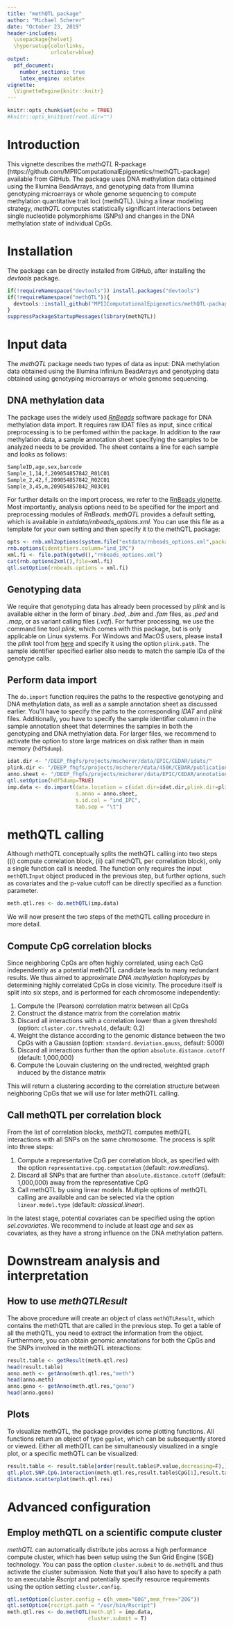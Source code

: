 ```yaml
---
title: "methQTL package"
author: "Michael Scherer"
date: "October 23, 2019"
header-includes:
  \usepackage{helvet}
  \hypersetup{colorlinks,
              urlcolor=blue}
output:
  pdf_document:
    number_sections: true
    latex_engine: xelatex
vignette:
  \VignetteEngine{knitr::knitr}
---
```


```r
knitr::opts_chunk$set(echo = TRUE)
#knitr::opts_knit$set(root.dir="")
```

# Introduction

This vignette describes the *methQTL* R-package (https://github.com/MPIIComputationalEpigenetics/methQTL-package) available from GitHub. The package uses DNA methylation data obtained using the Illumina BeadArrays, and genotyping data from Illumina genotyping microarrays or whole genome sequencing to compute methylation quantitative trait loci (methQTL). Using a linear modeling strategy, *methQTL* computes statistically significant interactions between single nucleotide polymorphisms (SNPs) and changes in the DNA methylation state of individual CpGs.

# Installation

The package can be directly installed from GitHub, after installing the *devtools* package.

```r
if(!requireNamespace("devtools")) install.packages("devtools")
if(!requireNamespace("methQTL")){
  devtools::install_github("MPIIComputationalEpigenetics/methQTL-package")
}  
suppressPackageStartupMessages(library(methQTL))
```

# Input data

The *methQTL* package needs two types of data as input: DNA methylation data obtained using the Illumina Infinium BeadArrays and genotyping data obtained using genotyping microarrays or whole genome sequencing.

## DNA methylation data

The package uses the widely used [*RnBeads*](http://rnbeads.org/) software package for DNA methylation data import. It requires raw IDAT files as input, since critical preprocessing is to be perfomed within the package. In addition to the raw methylation data, a sample annotation sheet specifying the samples to be analyzed needs to be provided. The sheet contains a line for each sample and looks as follows:

```bash
SampleID,age,sex,barcode
Sample_1,14,f,209054857842_R01C01
Sample_2,42,f,209054857842_R02C01
Sample_3,45,m,209054857842_R03C01
```

For further details on the import process, we refer to the [RnBeads vignette](http://bioconductor.org/packages/release/bioc/vignettes/RnBeads/inst/doc/RnBeads.pdf). Most importantly, analysis options need to be specified for the import and preprocessing modules of *RnBeads*. *methQTL* provides a default setting, which is available in *extdata/rnbeads_options.xml*. You can use this file as a template for your own setting and then specify it to the methQTL package:

```r
opts <- rnb.xml2options(system.file("extdata/rnbeads_options.xml",package="methQTL"))
rnb.options(identifiers.column="ind_IPC")
xml.fi <- file.path(getwd(),"rnbeads_options.xml")
cat(rnb.options2xml(),file=xml.fi)
qtl.setOption(rnbeads.options = xml.fi)
```

## Genotyping data

We require that genotyping data has already been processed by *plink* and is available either in the form of binary *.bed*, *.bim* and *.fam* files, as *.ped* and *.map*, or as variant calling files (*.vcf*). For further processing, we use the command line tool *plink*, which comes with this package, but is only applicable on Linux systems. For Windows and MacOS users, please install the *plink* tool from [here](https://www.cog-genomics.org/plink/1.9/) and specify it using the option ```plink.path```. The sample identifier specified earlier also needs to match the sample IDs of the genotype calls.

## Perform data import

The ```do.import``` function requires the paths to the respective genotyping and DNA methylation data, as well as a sample annotation sheet as discussed earlier. You'll have to specify the paths to the corresponding *IDAT* and *plink* files. Additionally, you have to specify the sample identifier column in the sample annotation sheet that determines the samples in both the genotyping and DNA methylation data. For larger files, we recommend to activate the option to store large matrices on disk rather than in main memory (```hdf5dump```).

```r
idat.dir <- "/DEEP_fhgfs/projects/mscherer/data/EPIC/CEDAR/idats/"
plink.dir <- "/DEEP_fhgfs/projects/mscherer/data/450K/CEDAR/publication/139.165.108.18/srv/genmol/permanent/1be6993fe41c12a051c9244d67c91da2be49e5dd26a6cd79f442bc006971e2ef/CEDAR_GENO/"
anno.sheet <- "/DEEP_fhgfs/projects/mscherer/data/EPIC/CEDAR/annotation/sample_annotation_IL_IPC_example.tsv"
qtl.setOption(hdf5dump=TRUE)
imp.data <- do.import(data.location = c(idat.dir=idat.dir,plink.dir=plink.dir),
                      s.anno = anno.sheet,
                      s.id.col = "ind_IPC",
                      tab.sep = "\t")
```

# methQTL calling

Although *methQTL* conceptually splits the methQTL calling into two steps ((i) compute correlation block, (ii) call methQTL per correlation block), only a single function call is needed. The function only requires the input ```methQTLInput``` object produced in the previous step, but further options, such as covariates and the p-value cutoff can be directly specified as a function parameter.

```r
meth.qtl.res <- do.methQTL(imp.data)
```

We will now present the two steps of the methQTL calling procedure in more detail.

## Compute CpG correlation blocks

Since neighboring CpGs are often highly correlated, using each CpG independently as a potential methQTL candidate leads to many redundant results. We thus aimed to approximate *DNA methylation haplotypes* by determining highly correlated CpGs in close vicinity. The procedure itself is split into six steps, and is performed for each chromosome independently:

1. Compute the (Pearson) correlation matrix between all CpGs
2. Construct the distance matrix from the correlation matrix
3. Discard all interactions with a correlation lower than a given threshold (option: ```cluster.cor.threshold```, default: 0.2)
4. Weight the distance according to the genomic distance between the two CpGs with a Gaussian (option: ```standard.deviation.gauss```, default: 5000)
5. Discard all interactions further than the option ```absolute.distance.cutoff``` (default: 1,000,000)
6. Compute the Louvain clustering on the undirected, weighted graph induced by the distance matrix

This will return a clustering according to the correlation structure between neighboring CpGs that we will use for later methQTL calling.

## Call methQTL per correlation block

From the list of correlation blocks, *methQTL* computes methQTL interactions with all SNPs on the same chromosome. The process is split into three steps:

1. Compute a representative CpG per correlation block, as specified with the option ```representative.cpg.computation``` (default: *row.medians*).
2. Discard all SNPs that are further than ```absolute.distance.cutoff``` (default: 1,000,000) away from the representative CpG
3. Call methQTL by using linear models. Multiple options of methQTL calling are available and can be selected via the option ```linear.model.type``` (default: *classical.linear*).

In the latest stage, potential covariates can be specified using the option *sel.covariates*. We recommend to include at least *age* and *sex* as covariates, as they have a strong influence on the DNA methylation pattern.

# Downstream analysis and interpretation

## How to use *methQTLResult*

The above procedure will create an object of class ```methQTLResult```, which contains the methQTL that are called in the previous step. To get a table of all the methQTL, you need to extract the information from the object. Furthermore, you can obtain genomic annotations for both the CpGs and the SNPs involved in the methQTL interactions:

```r
result.table <- getResult(meth.qtl.res)
head(result.table)
anno.meth <- getAnno(meth.qtl.res,"meth")
head(anno.meth)
anno.geno <- getAnno(meth.qtl.res,"geno")
head(anno.geno)
```

## Plots

To visualize methQTL, the package provides some plotting functions. All functions return an object of type ```ggplot```, which can be subsequently stored or viewed. Either all methQTL can be simultaneously visualized in a single plot, or a specific methQTL can be visualized:

```r
result.table <- result.table[order(result.table$P.value,decreasing=F),]
qtl.plot.SNP.CpG.interaction(meth.qtl.res,result.table$CpG[1],result.table$SNP[1])
distance.scatterplot(meth.qtl.res)
```

# Advanced configuration

## Employ methQTL on a scientific compute cluster

*methQTL* can automatically distribute jobs across a high performance compute cluster, which has been setup using the Sun Grid Engine (SGE) technology. You can pass the option ```cluster.submit``` to ```do.methQTL``` and thus activate the cluster submission. Note that you'll also have to specify a path to an executable *Rscript* and potentially specify resource requirements using the option setting ```cluster.config```.

```r
qtl.setOption(cluster.config = c(h_vmem="60G",mem_free="20G"))
qtl.setOption(rscript.path = "/usr/bin/Rscript")
meth.qtl.res <- do.methQTL(meth.qtl = imp.data,
                          cluster.submit = T)
```
